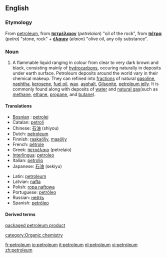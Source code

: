 ==English==

===Etymology===
From {{ML.}} [[petroleum]], from {{Gr.}} '''[[πετρέλαιον]]''' (''petrelaion'') "oil of the rock", from {{AGr.}} '''[[πέτρα]]''' (''petra'') "stone, rock" + '''[[έλαιον]]''' (''elaion'') "olive oil, any oily substance".

===Noun===
{{wikipedia}}
{{en-noun}}

#A flammable liquid ranging in colour from clear to very dark brown and black, consisting mainly of [[hydrocarbon]]s, occuring naturally in deposits under earth surface. Petroleum deposits around the world vary in their chemical makeup. They can refined into [[fractions]] of natural [[gasoline]], [[naphtha]], [[kerosene]], [[fuel oil]], [[wax]]. [[asphalt]], [[Gilsonite]], [[petroleum jelly]]. It is commonly found along with deposits of [[water]] and [[natural gas]](such as [[methane]], [[ethane]], [[propane]], and [[butane]]).

====Translations====
{{trans-top}}
*[[Bosnian]] : [[petrolej]]
*Catalan: [[petroli]]
*Chinese: [[石油]] (shiyou)
*Dutch: [[petroleum]] {{m}}
*Finnish: [[raakaöljy]], [[maaöljy]]
*French: [[pétrole]] {{m}}
*Greek: [[πετρέλαιο]] (petrelaio)
*[[Interlingua]]: [[petroleo]]
*Italian: [[petrolio]] {{m}}
*Japanese: [[石油]] (sekiyu)
{{trans-mid}}
*Latin: [[petroleum]]
*Latvian: [[nafta]] {{f}}
*Polish: [[ropa naftowa]] {{f}}
*Portuguese: [[petróleo]] {{m}}
*Russian: [[нефть]] {{f}}
*Spanish: [[petróleo]] {{m}}
{{trans-bottom}}

====Derived terms====
[[packaged petroleum product]]

[[category:Organic chemistry]]

[[fr:petroleum]]
[[io:petroleum]]
[[it:petroleum]]
[[nl:petroleum]]
[[vi:petroleum]]
[[zh:petroleum]]